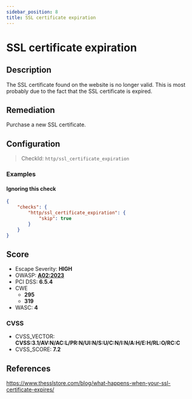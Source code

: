 ```yaml
---
sidebar_position: 8
title: SSL certificate expiration
---
```


# SSL certificate expiration

## Description

The SSL certificate found on the website is no longer valid. This is most probably due to the fact that the SSL certificate is expired.

## Remediation

Purchase a new SSL certificate.


## Configuration

> CheckId: `http/ssl_certificate_expiration`


### Examples


#### Ignoring this check

```json
{
    "checks": {
        "http/ssl_certificate_expiration": {
            "skip": true
        }
    }
}
```




## Score

- Escape Severity: **<span className="high-severity">HIGH</span>**
- OWASP: **[A02:2023](https://github.com/OWASP/API-Security/blob/master/editions/2023/en/0xa2-broken-authentication.md)**
- PCI DSS: **6.5.4**
- CWE
  - **295**
  - **319**
- WASC: **4**



### CVSS

- CVSS_VECTOR: **CVSS:3.1/AV:N/AC:L/PR:N/UI:N/S:U/C:N/I:N/A:H/E:H/RL:O/RC:C**
- CVSS_SCORE: **7.2**

## References

https://www.thesslstore.com/blog/what-happens-when-your-ssl-certificate-expires/

